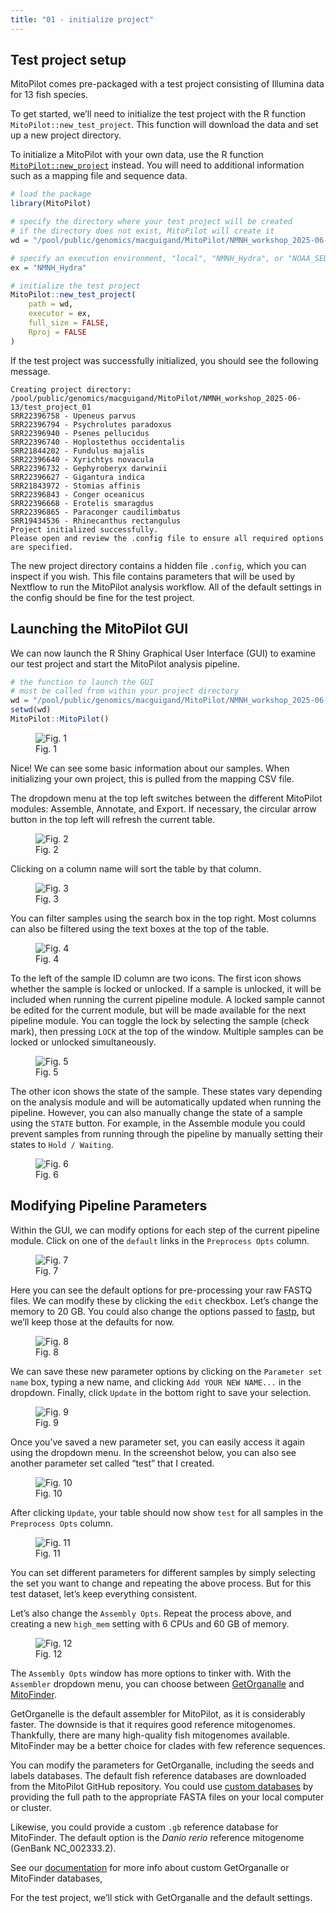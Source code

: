```yaml
---
title: "01 - initialize project"
---
```


## Test project setup

MitoPilot comes pre-packaged with a test project consisting of Illumina data for 13 fish species. 

To get started, we'll need to initialize the test project with the R function `MitoPilot::new_test_project`. This function will download the data and set up a new project directory.

::: {.callout-note}
To initialize a MitoPilot with your own data, use the R function [`MitoPilot::new_project`](https://smithsonian.github.io/MitoPilot/reference/new_project.html) instead. You will need to additional information such as a mapping file and sequence data.
:::

```r
# load the package
library(MitoPilot)

# specify the directory where your test project will be created
# if the directory does not exist, MitoPilot will create it
wd = "/pool/public/genomics/macguigand/MitoPilot/NMNH_workshop_2025-06-13/test_project_01"

# specify an execution environment, "local", "NMNH_Hydra", or "NOAA_SEDNA"
ex = "NMNH_Hydra"

# initialize the test project
MitoPilot::new_test_project(
    path = wd,
    executor = ex,
    full_size = FALSE,
    Rproj = FALSE
)
```

If the test project was successfully initialized, you should see the following message.

```
Creating project directory: /pool/public/genomics/macguigand/MitoPilot/NMNH_workshop_2025-06-13/test_project_01
SRR22396758 - Upeneus parvus                                                                                                                                 
SRR22396794 - Psychrolutes paradoxus
SRR22396940 - Psenes pellucidus
SRR22396740 - Hoplostethus occidentalis
SRR21844202 - Fundulus majalis
SRR22396640 - Xyrichtys novacula
SRR22396732 - Gephyroberyx darwinii
SRR22396627 - Gigantura indica
SRR21843972 - Stomias affinis
SRR22396843 - Conger oceanicus
SRR22396668 - Erotelis smaragdus
SRR22396865 - Paraconger caudilimbatus
SRR19434536 - Rhinecanthus rectangulus
Project initialized successfully.
Please open and review the .config file to ensure all required options are specified.
```

The new project directory contains a hidden file `.config`, which you can inspect if you wish. This file contains parameters that will be used by Nextflow to run the MitoPilot analysis workflow. All of the default settings in the config should be fine for the test project.

## Launching the MitoPilot GUI

We can now launch the R Shiny Graphical User Interface (GUI) to examine our test project and start the MitoPilot analysis pipeline.

```r
# the function to launch the GUI 
# must be called from within your project directory
wd = "/pool/public/genomics/macguigand/MitoPilot/NMNH_workshop_2025-06-13/test_project_01"
setwd(wd)
MitoPilot::MitoPilot()
```
![Fig. 1](/images/01.png)


Nice! We can see some basic information about our samples. When initializing your own project, this is pulled from the mapping CSV file.

The dropdown menu at the top left switches between the different MitoPilot modules: Assemble, Annotate, and Export. If necessary, the circular arrow button in the top left will refresh the current table.

![Fig. 2](/images/02.png)

Clicking on a column name will sort the table by that column. 

![Fig. 3](/images/03.png)

You can filter samples using the search box in the top right. Most columns can also be filtered using the text boxes at the top of the table.

![Fig. 4](/images/04.png)

To the left of the sample ID column are two icons. The first icon shows whether the sample is locked or unlocked. If a sample is unlocked, it will be included when running the current pipeline module. A locked sample cannot be edited for the current module, but will be made available for the next pipeline module. You can toggle the lock by selecting the sample (check mark), then pressing `LOCK` at the top of the window. Multiple samples can be locked or unlocked simultaneously.

![Fig. 5](/images/05.png)

The other icon shows the state of the sample. These states vary depending on the analysis module and will be automatically updated when running the pipeline. However, you can also manually change the state of a sample using the `STATE` button. For example, in the Assemble module you could prevent samples from running through the pipeline by manually setting their states to `Hold / Waiting`.

![Fig. 6](/images/06.png)

## Modifying Pipeline Parameters

Within the GUI, we can modify options for each step of the current pipeline module. Click on one of the `default` links in the `Preprocess Opts` column.

![Fig. 7](/images/07.png)

Here you can see the default options for pre-processing your raw FASTQ files. We can modify these by clicking the `edit` checkbox. Let's change the memory to 20 GB. You could also change the options passed to [fastp](https://github.com/OpenGene/fastp), but we'll keep those at the defaults for now.

![Fig. 8](/images/08.png)

We can save these new parameter options by clicking on the `Parameter set name` box, typing a new name, and clicking  `Add YOUR NEW NAME...` in the dropdown. Finally, click `Update` in the bottom right to save your selection.

![Fig. 9](/images/09.png)

Once you've saved a new parameter set, you can easily access it again using the dropdown menu. In the screenshot below, you can also see another parameter set called "test" that I created.

![Fig. 10](/images/10.png)

After clicking `Update`, your table should now show `test` for all samples in the `Preprocess Opts` column.

![Fig. 11](/images/11.png)

You can set different parameters for different samples by simply selecting the set you want to change and repeating the above process. But for this test dataset, let's keep everything consistent.

Let's also change the `Assembly Opts`. Repeat the process above, and creating a new `high_mem` setting with 6 CPUs and 60 GB of memory.

![Fig. 12](/images/12.png)

The `Assembly Opts` window has more options to tinker with. With the `Assembler` dropdown menu, you can choose between [GetOrganalle](https://github.com/Kinggerm/GetOrganelle) and [MitoFinder](https://github.com/RemiAllio/MitoFinder). 

GetOrganelle is the default assembler for MitoPilot, as it is considerably faster. The downside is that it requires good reference mitogenomes. Thankfully, there are many high-quality fish mitogenomes available. MitoFinder may be a better choice for clades with few reference sequences.

You can modify the parameters for GetOrganalle, including the seeds and labels databases. The default fish reference databases are downloaded from the MitoPilot GitHub repository. You could use [custom databases](https://smithsonian.github.io/MitoPilot/articles/custom_dbs.html) by providing the full path to the appropriate FASTA files on your local computer or cluster. 

Likewise, you could provide a custom `.gb` reference database for MitoFinder. The default option is the *Danio rerio* reference mitogenome (GenBank NC_002333.2).

See our [documentation](https://smithsonian.github.io/MitoPilot/articles/custom_dbs.html) for more info about custom GetOrganalle or MitoFinder databases, 

For the test project, we'll stick with GetOrganalle and the default settings.
